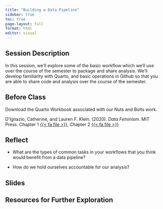 ```yaml
---
title: "Building a Data Pipeline"
sidebar: true
toc: true
page-layout: full
format: html
editor: visual
---
```


## Session Description

In this session, we'll explore some of the basic workflow which we'll use over the course of the semester to package and share analysis. We'll develop familiarity with Quarto, and basic operations in Github so that you are able to share code and analysis over the course of the semester.

## Before Class

Download the Quarto Workbook associated with our Nuts and Bolts work.

D'Ignazio, Catherine, and Lauren F. Klein. (2020). *Data Feminism*. MIT Press. Chapter 1 [{{< fa file >}}](https://uofi.box.com/s/nefe8mbag1cc2ixazyz2a3dp2v0bvl3t), Chapter 2 [{{< fa file >}}](https://uofi.box.com/s/uos1v89e93gbduyig8h7ky79q0vf4p9w)

## Reflect

-   What are the types of common tasks in your workflows that you think would benefit from a data pipeline?

-   How do we hold ourselves accountable for our analysis?

## Slides

## Resources for Further Exploration
